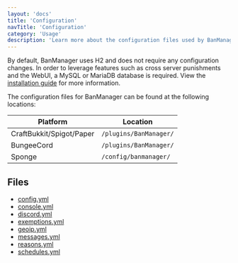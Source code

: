 ```yaml
---
layout: 'docs'
title: 'Configuration'
navTitle: 'Configuration'
category: 'Usage'
description: 'Learn more about the configuration files used by BanManager to manage your server.'
---
```

By default, BanManager uses H2 and does not require any configuration changes. In order to leverage features such as cross server punishments and the WebUI, a MySQL or MariaDB database is required. View the [installation guide](/docs/banmanager/install) for more information.

The configuration files for BanManager can be found at the following locations:

| Platform | Location |
| -------- | -------- |
| CraftBukkit/Spigot/Paper | `/plugins/BanManager/` |
| BungeeCord | `/plugins/BanManager/` |
| Sponge | `/config/banmanager/` |

## Files
- [config.yml](/docs/banmanager/configuration/config-yml)
- [console.yml](/docs/banmanager/configuration/console-yml)
- [discord.yml](/docs/banmanager/configuration/discord-yml)
- [exemptions.yml](/docs/banmanager/configuration/exemptions-yml)
- [geoip.yml](/docs/banmanager/configuration/geoip-yml)
- [messages.yml](/docs/banmanager/configuration/messages-yml)
- [reasons.yml](/docs/banmanager/configuration/reasons-yml)
- [schedules.yml](/docs/banmanager/configuration/schedules-yml)
